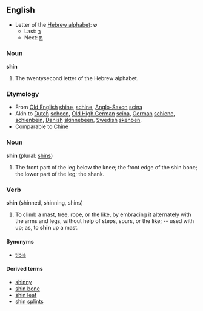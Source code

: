 ==English==

* Letter of the [[Wikipedia:Hebrew alphabet|Hebrew alphabet]]: &#1513;
** Last: [[Resh|&#1512;]]
** Next: [[Tav|&#1514;]]

===Noun===

'''shin'''

# The twentysecond letter of the Hebrew alphabet.

===Etymology===

* From [[Old English]] [[shine]], [[schine]], [[Anglo-Saxon]] [[scina]]
* Akin to [[Dutch]] [[scheen]], [[w:Old High German|Old High German]] [[scina]], [[German]] [[schiene]], [[schienbein]], [[Danish]] [[skinnebeen]], [[Swedish]] [[skenben]].  
* Comparable to [[Chine]]

===Noun===

'''shin''' (plural: [[shins]])

# The front part of the leg below the knee; the front edge of the shin bone; the lower part of the leg; the shank.

===Verb===

'''shin''' (shinned, shinning, shins)

# To climb a mast, tree, rope, or the like, by embracing it alternately with the arms and legs, without help of steps, spurs, or the like; -- used with up; as, to '''shin''' up a mast.

====Synonyms====

* [[tibia]]

====Derived terms====

* [[shinny]]
* [[shin bone]]
* [[shin leaf]]
* [[shin splints]]